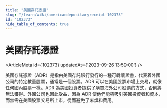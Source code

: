 ```yaml
---
title: "美國存託憑證"
slug: "/learn/wiki/americandepositaryreceipt-102373"
id: "102373"
hide_table_of_contents: true
---
```



# 美國存託憑證

<ArticleMeta id={102373} updatedAt={'2023-09-26 13:59:00'} />
<div className='border-solid border-b border-t-0 my-4 border-[var(--ifm-color-gray-300)]' />

美國存託憑證（ADR）是指由美國存託銀行發行的一種可轉讓證書，代表着外國公司的特定數量股票，通常是一個股票。ADR 可以在美國股票市場上交易，就像任何國內股票一樣。ADR 為美國投資者提供了購買海外公司股票的方式，否則將無法獲得。外國公司也因此受益，因為 ADR 使他們能夠吸引美國投資者和資本，而無需在美國股票交易所上市，從而避免了麻煩和費用。
